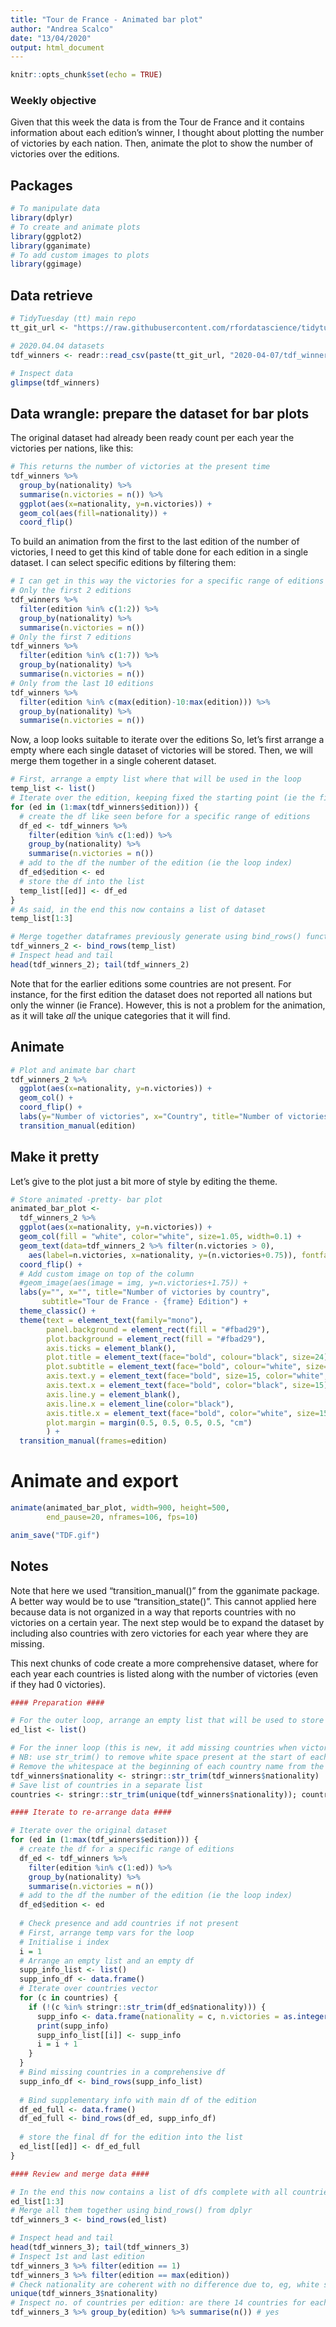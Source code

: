 ---
title: "Tour de France - Animated bar plot"
author: "Andrea Scalco"
date: "13/04/2020"
output: html_document
---

```{r setup, include=FALSE, warning=FALSE}
knitr::opts_chunk$set(echo = TRUE)
```

### Weekly objective

Given that this week the data is from the Tour de France and it contains information about each edition's winner, I thought about plotting the number of victories by each nation. Then, animate the plot to show the number of victories over the editions.

## Packages


```{r packages, results='hide', message=FALSE}
# To manipulate data
library(dplyr)
# To create and animate plots
library(ggplot2)
library(gganimate)
# To add custom images to plots
library(ggimage)
```

## Data retrieve

```{r data retrieve} 
# TidyTuesday (tt) main repo
tt_git_url <- "https://raw.githubusercontent.com/rfordatascience/tidytuesday/master/data/2020"

# 2020.04.04 datasets
tdf_winners <- readr::read_csv(paste(tt_git_url, "2020-04-07/tdf_winners.csv", sep="/"))

# Inspect data
glimpse(tdf_winners)
```

## Data wrangle: prepare the dataset for bar plots

The original dataset had already been ready count per each year the victories per nations, like this:

```{r dataset}
# This returns the number of victories at the present time
tdf_winners %>%
  group_by(nationality) %>%
  summarise(n.victories = n()) %>%
  ggplot(aes(x=nationality, y=n.victories)) +
  geom_col(aes(fill=nationality)) + 
  coord_flip()
```

To build an animation from the first to the last edition of the number of victories, I need to get this kind of table done for each edition in a single dataset. I can select specific editions by filtering them:

```{r datasets split by edition}
# I can get in this way the victories for a specific range of editions
# Only the first 2 editions
tdf_winners %>%
  filter(edition %in% c(1:2)) %>%
  group_by(nationality) %>%
  summarise(n.victories = n())
# Only the first 7 editions
tdf_winners %>%
  filter(edition %in% c(1:7)) %>%
  group_by(nationality) %>%
  summarise(n.victories = n())
# Only from the last 10 editions
tdf_winners %>%
  filter(edition %in% c(max(edition)-10:max(edition))) %>%
  group_by(nationality) %>%
  summarise(n.victories = n())

```


Now, a loop looks suitable to iterate over the editions So, let's first arrange a empty where each single dataset of victories will be stored. Then, we will merge them together in a single  coherent dataset.

```{r arrange new dataset}
# First, arrange a empty list where that will be used in the loop
temp_list <- list()
# Iterate over the edition, keeping fixed the starting point (ie the first edition)
for (ed in (1:max(tdf_winners$edition))) {
  # create the df like seen before for a specific range of editions
  df_ed <- tdf_winners %>%
    filter(edition %in% c(1:ed)) %>%
    group_by(nationality) %>%
    summarise(n.victories = n())
  # add to the df the number of the edition (ie the loop index)
  df_ed$edition <- ed
  # store the df into the list
  temp_list[[ed]] <- df_ed
}
# As said, in the end this now contains a list of dataset
temp_list[1:3]
```

```{r merge tdf_winners_2}
# Merge together dataframes previously generate using bind_rows() function from dplyr package
tdf_winners_2 <- bind_rows(temp_list)
# Inspect head and tail
head(tdf_winners_2); tail(tdf_winners_2)
```

Note that for the earlier editions some countries are not present. For instance, for the first edition the dataset does not reported all nations but only the winner (ie France). However, this is not a problem for the animation, as it will take *all* the unique categories that it will find.

## Animate

```{r animate}
# Plot and animate bar chart
tdf_winners_2 %>%
  ggplot(aes(x=nationality, y=n.victories)) +
  geom_col() +
  coord_flip() + 
  labs(y="Number of victories", x="Country", title="Number of victories by country over the editions", subtitle="Edition {frame}") +
  transition_manual(edition)
```

## Make it pretty

Let's give to the plot just a bit more of style by editing the theme.

```{r pretty plot}
# Store animated -pretty- bar plot
animated_bar_plot <-   
  tdf_winners_2 %>%
  ggplot(aes(x=nationality, y=n.victories)) +
  geom_col(fill = "white", color="white", size=1.05, width=0.1) +
  geom_text(data=tdf_winners_2 %>% filter(n.victories > 0),
    aes(label=n.victories, x=nationality, y=(n.victories+0.75)), fontface="bold", size = 3) +
  coord_flip() +
  # Add custom image on top of the column
  #geom_image(aes(image = img, y=n.victories+1.75)) +
  labs(y="", x="", title="Number of victories by country", 
       subtitle="Tour de France - {frame} Edition") +
  theme_classic() +
  theme(text = element_text(family="mono"),
        panel.background = element_rect(fill = "#fbad29"),
        plot.background = element_rect(fill = "#fbad29"),
        axis.ticks = element_blank(),
        plot.title = element_text(face="bold", colour="black", size=24),
        plot.subtitle = element_text(face="bold", colour="white", size=18),
        axis.text.y = element_text(face="bold", size=15, color="white", margin=margin(0.1,5,0.1,0.1,"mm")),
        axis.text.x = element_text(face="bold", color="black", size=15),
        axis.line.y = element_blank(),
        axis.line.x = element_line(color="black"),
        axis.title.x = element_text(face="bold", color="white", size=15),
        plot.margin = margin(0.5, 0.5, 0.5, 0.5, "cm")
        ) +
  transition_manual(frames=edition)
```

# Animate and export

```{r save}
animate(animated_bar_plot, width=900, height=500,
        end_pause=20, nframes=106, fps=10)

anim_save("TDF.gif")
```

## Notes

Note that here we used "transition_manual()" from the gganimate package. A better way would be to use "transition_state()". This cannot applied here because data is not organized in a way that reports countries with no victories on a certain year. The next step would be to expand the dataset by including also countries with zero victories for each year where they are missing.

This next chunks of code create a more comprehensive dataset, where for each year each countries is listed along with the number of victories (even if they had 0 victories).

```{r full dataset, results='hide', message=FALSE, warning=FALSE}

#### Preparation ####

# For the outer loop, arrange an empty list that will be used to store the result of each edition (this loop is the same performed above)
ed_list <- list()

# For the inner loop (this is new, it add missing countries when victories are zero), create a vector with countries names
# NB: use str_trim() to remove white space present at the start of each country name
# Remove the whitespace at the beginning of each country name from the original dataset
tdf_winners$nationality <- stringr::str_trim(tdf_winners$nationality)
# Save list of countries in a separate list
countries <- stringr::str_trim(unique(tdf_winners$nationality)); countries

#### Iterate to re-arrange data ####

# Iterate over the original dataset
for (ed in (1:max(tdf_winners$edition))) {
  # create the df for a specific range of editions
  df_ed <- tdf_winners %>%
    filter(edition %in% c(1:ed)) %>%
    group_by(nationality) %>%
    summarise(n.victories = n())
  # add to the df the number of the edition (ie the loop index)
  df_ed$edition <- ed
  
  # Check presence and add countries if not present
  # First, arrange temp vars for the loop
  # Initialise i index
  i = 1
  # Arrange an empty list and an empty df
  supp_info_list <- list()
  supp_info_df <- data.frame()
  # Iterate over countries vector
  for (c in countries) { 
    if (!(c %in% stringr::str_trim(df_ed$nationality))) {
      supp_info <- data.frame(nationality = c, n.victories = as.integer(0), edition = as.integer(df_ed$edition[1]))
      print(supp_info)
      supp_info_list[[i]] <- supp_info
      i = i + 1
    }
  }
  # Bind missing countries in a comprehensive df
  supp_info_df <- bind_rows(supp_info_list)
  
  # Bind supplementary info with main df of the edition
  df_ed_full <- data.frame()
  df_ed_full <- bind_rows(df_ed, supp_info_df)
  
  # store the final df for the edition into the list
  ed_list[[ed]] <- df_ed_full
}
```

```{r merge tdf_winners_3}
#### Review and merge data ####

# In the end this now contains a list of dfs complete with all countries even if when they have 0 victories, for instance:
ed_list[1:3]
# Merge all them together using bind_rows() from dplyr
tdf_winners_3 <- bind_rows(ed_list)
```

```{r checks}
# Inspect head and tail
head(tdf_winners_3); tail(tdf_winners_3)
# Inspect 1st and last edition
tdf_winners_3 %>% filter(edition == 1)
tdf_winners_3 %>% filter(edition == max(edition))
# Check nationality are coherent with no difference due to, eg, white spaces
unique(tdf_winners_3$nationality)
# Inspect no. of countries per edition: are there 14 countries for each edition?
tdf_winners_3 %>% group_by(edition) %>% summarise(n()) # yes
```